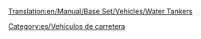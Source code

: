 [[Translation:en/Manual/Base Set/Vehicles/Water Tankers]]

{{es/Vehículo de carretera|nombre    = Cisterna de Agua Uhl
  |imagen    = Uhl_Water_Tanker.png
  |precio    = 9,102 € (4,551 £)
  |velocidad = 48 km/h (30 mph)
  |coste     = 842 € (421 £)
  |diseño    = 1936
  |duración  = 15
  |capacidad = 21.000 litros de agua
}}
{{es/Vehículo de carretera|nombre    = Cisterna de Agua Balogh
  |imagen    = Balogh_Water_Tanker.png
  |precio    = 11.562 € (5.781 £)
  |velocidad = 88 km/h (55 mph)
  |coste     = 1.574 € (787 £)
  |diseño    = 1978
  |duración  = 15
  |capacidad = 25.000 litros de agua
}}
{{es/Vehículo de carretera|nombre    = Cisterna de Agua MPS
  |imagen    = MPS_Water_Tanker.png
  |precio    = 12.382 € (6.191 £)
  |velocidad = 112 km/h (70 mph)
  |coste     = 2.250 € (1.125 £)
  |diseño    = 2011
  |duración  = 15
  |capacidad = 27.000 litros de agua
}}


[[Category:es/Vehículos de carretera]]